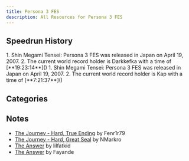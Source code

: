 ```yaml
---
title: Persona 3 FES
description: All Resources for Persona 3 FES
---
```



<DocsHero 
    content="Persona 3 FES is the re-release of the third mainline entry in the persona series. It has way too many versions."
    srcUrl={cover}
    alt="Persona 3 FES Cover"
/>

<LinkCard title="Leaderboards" href="https://www.speedrun.com/p3fes" description="See all the submitted runs on Speedrun.com"/>


## Speedrun History
<Tabs>
    <TabItem label="The Journey">
        <Steps>
            1. Shin Megami Tensei: Persona 3 FES was released in Japan on April 19, 2007.
            2. The current world record holder is Darkkefka with a time of [**19:23:14**]()
        </Steps>
    </TabItem>
    <TabItem label="The Answer">
        <Steps>
            1. Shin Megami Tensei: Persona 3 FES was released in Japan on April 19, 2007.
            2. The current world record holder is Kap with a time of [**7:21:37**]()
        </Steps>
    </TabItem>
</Tabs>


## Categories
 <CardGrid>
    <Card title="The Journey, Hard - Great Seal"></Card>
    <Card title="The Journey, Hard - True Ending"></Card>
    <Card title="The Answer"></Card>
    <Card title="NG+ True Ending"></Card>
</CardGrid>

## Notes
- [The Journey - Hard, True Ending](https://www.speedrun.com/p3fes/guides/p76tp) by Fenr1r79
- [The Journey - Hard, Great Seal](https://docs.google.com/document/d/16ZyJmf-Kvw4vgS2i7Bq2qrCXObUgIVkodQ2pvUmJBU0/edit?usp=sharing) by NMarkro
- [The Answer](https://www.speedrun.com/p3fes/guides/p76tp) by lilfatkid
- [The Answer](https://docs.google.com/document/d/1yegEYDknN4w_DPSqw1IJjyBEU4gvq3lw0VWhyUz4gwQ/edit?usp=sharing) by Fayande

